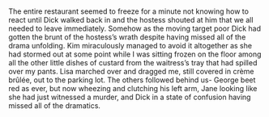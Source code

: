 #

The entire restaurant seemed to freeze for a minute not knowing how to react until Dick walked back in and the hostess shouted at him that we all needed to leave immediately. Somehow as the moving target poor Dick had gotten the brunt of the hostess’s wrath despite having missed all of the drama unfolding. Kim miraculously managed to avoid it altogether as she had stormed out at some point while I was sitting frozen on the floor among all the other little dishes of custard from the waitress’s tray that had spilled over my pants. Lisa marched over and dragged me, still covered in crème brûlée, out to the parking lot. The others followed behind us- George beet red as ever, but now wheezing and clutching his left arm, Jane looking like she had just witnessed a murder, and Dick in a state of confusion having missed all of the dramatics.